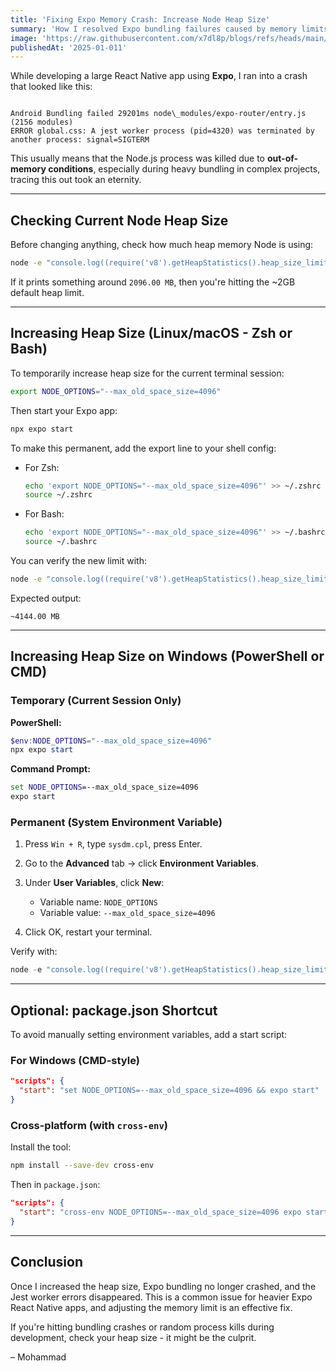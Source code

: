 ---
title: 'Fixing Expo Memory Crash: Increase Node Heap Size'
summary: 'How I resolved Expo bundling failures caused by memory limits by increasing Node.js heap size on both Linux and Windows.'
image: 'https://raw.githubusercontent.com/x7dl8p/blogs/refs/heads/main/images/expo-error.png'
publishedAt: '2025-01-011'
---

While developing a large React Native app using **Expo**, I ran into a crash that looked like this:

```

Android Bundling failed 29201ms node\_modules/expo-router/entry.js (2156 modules)
ERROR global.css: A jest worker process (pid=4320) was terminated by another process: signal=SIGTERM

````

This usually means that the Node.js process was killed due to **out-of-memory conditions**, especially during heavy bundling in complex projects, tracing this out took an eternity.

---

## Checking Current Node Heap Size

Before changing anything, check how much heap memory Node is using:

```bash
node -e "console.log((require('v8').getHeapStatistics().heap_size_limit / 1024 / 1024).toFixed(2) + ' MB')"
````

If it prints something around `2096.00 MB`, then you&apos;re hitting the \~2GB default heap limit.

---

## Increasing Heap Size (Linux/macOS - Zsh or Bash)

To temporarily increase heap size for the current terminal session:

```bash
export NODE_OPTIONS="--max_old_space_size=4096"
```

Then start your Expo app:

```bash
npx expo start
```

To make this permanent, add the export line to your shell config:

* For Zsh:

  ```bash
  echo 'export NODE_OPTIONS="--max_old_space_size=4096"' >> ~/.zshrc
  source ~/.zshrc
  ```

* For Bash:

  ```bash
  echo 'export NODE_OPTIONS="--max_old_space_size=4096"' >> ~/.bashrc
  source ~/.bashrc
  ```

You can verify the new limit with:

```bash
node -e "console.log((require('v8').getHeapStatistics().heap_size_limit / 1024 / 1024).toFixed(2) + ' MB')"
```

Expected output:

```
~4144.00 MB
```

---

## Increasing Heap Size on Windows (PowerShell or CMD)

### Temporary (Current Session Only)

**PowerShell:**

```powershell
$env:NODE_OPTIONS="--max_old_space_size=4096"
npx expo start
```

**Command Prompt:**

```cmd
set NODE_OPTIONS=--max_old_space_size=4096
expo start
```

### Permanent (System Environment Variable)

1. Press `Win + R`, type `sysdm.cpl`, press Enter.
2. Go to the **Advanced** tab -> click **Environment Variables**.
3. Under **User Variables**, click **New**:

   * Variable name: `NODE_OPTIONS`
   * Variable value: `--max_old_space_size=4096`
4. Click OK, restart your terminal.

Verify with:

```powershell
node -e "console.log((require('v8').getHeapStatistics().heap_size_limit / 1024 / 1024).toFixed(2) + ' MB')"
```

---

## Optional: package.json Shortcut

To avoid manually setting environment variables, add a start script:

### For Windows (CMD-style)

```json
"scripts": {
  "start": "set NODE_OPTIONS=--max_old_space_size=4096 && expo start"
}
```

### Cross-platform (with `cross-env`)

Install the tool:

```bash
npm install --save-dev cross-env
```

Then in `package.json`:

```json
"scripts": {
  "start": "cross-env NODE_OPTIONS=--max_old_space_size=4096 expo start"
}
```

---

## Conclusion

Once I increased the heap size, Expo bundling no longer crashed, and the Jest worker errors disappeared. This is a common issue for heavier Expo React Native apps, and adjusting the memory limit is an effective fix.

If you&apos;re hitting bundling crashes or random process kills during development, check your heap size - it might be the culprit.

– Mohammad
